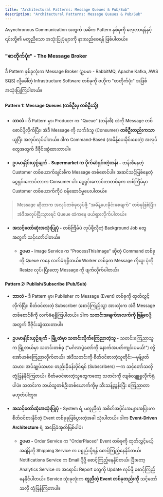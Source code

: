 ```yaml
---
title: "Architectural Patterns: Message Queues & Pub/Sub"
description: "Architectural Patterns: Message Queues & Pub/Sub"
---
```




<Aside title="ရည်ရွယ်ချက်">
Asynchronous Communication အတွက် အဓိက Pattern နှစ်ခုကို လေ့လာရန်နှင့် ၎င်းတို့၏ မတူညီသော အသုံးပြုပုံများကို နားလည်စေရန် ဖြစ်ပါတယ်။
</Aside>

### "စာတိုက်ပုံး" - The Message Broker
ဒီ Pattern နှစ်ခုလုံးက Message Broker (ဥပမာ - RabbitMQ, Apache Kafka, AWS SQS) လို့ခေါ်တဲ့ Infrastructure Software တစ်ခုကို ဗဟိုက "စာတိုက်ပုံး" အဖြစ် အသုံးပြုကြပါတယ်။

#### Pattern 1: Message Queues (တစ်ဦးမှ တစ်ဦးသို့)
- **ဘာလဲ -** ဒီ Pattern မှာ၊ Producer က "Queue" (တန်းစီ) ထဲကို Message တစ်စောင်ပို့လိုက်ပြီး၊ အဲဒီ Message ကို လက်ခံသူ (Consumer) **တစ်ဦးတည်းကသာ** ယူပြီး အလုပ်လုပ်ပါတယ်။ ဒါက Command-Based (အမိန့်ပေးခိုင်းစေတဲ့) အလုပ်တွေအတွက် ဒီဇိုင်းဆွဲထားတာပါ။

- **ဥပမာနှိုင်းယှဉ်ချက် - Supermarket က ပိုက်ဆံရှင်းတဲ့တန်း -** တန်းစီနေတဲ့ Customer တစ်ယောက်ချင်းစီက Message တစ်စောင်ပါ။ အဆင်သင့်ဖြစ်နေတဲ့ ငွေရှင်းကောင်တာက Consumer ပါ။ ငွေရှင်းကောင်တာတစ်ခုက တစ်ကြိမ်မှာ Customer တစ်ယောက်ကိုပဲ ဝန်ဆောင်မှုပေးပါတယ်။ 

> Message ဆိုတာက အလုပ်တစ်ခုလုပ်ဖို့ "အမိန့်ပေးခိုင်းစေချက်" တစ်ခုဖြစ်ပြီး၊ အဲဒီအလုပ်ပြီးသွားရင် Queue ထဲကနေ ဖယ်ရှားလိုက်ပါတယ်။

- **အသင့်တော်ဆုံးအသုံးပြုပုံ -** တစ်ကြိမ်ပဲ လုပ်ဖို့လိုတဲ့ Background Job တွေအတွက် သင့်တော်ပါတယ်။

  - **ဥပမာ -** Image Service က "ProcessThisImage" ဆိုတဲ့ Command တစ်ခုကို Queue ကနေ လက်ခံရရှိတယ်။ Worker တစ်ခုက Message ကိုယူ၊ ပုံကို Resize လုပ်၊ ပြီးတော့ Message ကို ဖျက်လိုက်ပါတယ်။

#### Pattern 2: Publish/Subscribe (Pub/Sub)
- **ဘာလဲ -** ဒီ Pattern မှာ၊ Publisher က Message (Event) တစ်ခုကို ထုတ်လွှင့်လိုက်ပြီး၊ စိတ်ဝင်စားတဲ့ Subscriber (စောင့်ကြည့်သူ) အားလုံးက အဲဒီ Message တစ်စောင်စီကို လက်ခံရရှိကြပါတယ်။ ဒါက **သတင်းအချက်အလက်ကို ဖြန့်ဝေ**ဖို့အတွက် ဒီဇိုင်းဆွဲထားတာပါ။

- **ဥပမာနှိုင်းယှဉ်ချက် - မြို့ထဲမှာ သတင်းလိုက်ကြေညာတဲ့သူ -** သတင်းကြေညာသူက မြို့လယ်မှာ သတင်းတစ်ခု ("မင်္ဂလာပွဲတော်ကို နောက်အပတ်ကျင်းပမယ်!") လို့ အော်ဟစ်ကြေညာလိုက်တယ်။ အဲဒီသတင်းကို စိတ်ဝင်စားတဲ့သူတိုင်း—မုန့်ဖုတ်သမား၊ အပ်ချုပ်သမား၊ တည်းခိုခန်းပိုင်ရှင် (Subscribers) —က သင့်တော်သလို တုံ့ပြန်နိုင်ကြတယ်။ စိတ်မဝင်စားတဲ့သူတွေကတော့ သတင်းကို လျစ်လျူရှုလိုက်ရုံပါပဲ။ သတင်းက ဘယ်သူတစ်ဦးတစ်ယောက်ကိုမှ သီးသန့်ညွှန်းပြီး ကြေညာတာမဟုတ်ပါဘူး။

- **အသင့်တော်ဆုံးအသုံးပြုပုံ -** System ရဲ့ မတူညီတဲ့ အစိတ်အပိုင်းအများအပြားက စိတ်ဝင်စားနိုင်တဲ့ Event တစ်ခုခုဖြစ်ပွားတဲ့အခါ သုံးပါတယ်။ ဒါက **Event-Driven Architecture** ရဲ့ အခြေခံအုတ်မြစ်ပါပဲ။

   - **ဥပမာ -** Order Service က "OrderPlaced" Event တစ်ခုကို ထုတ်လွှင့်မယ့်အချိန်ကို Shipping Service က ပစ္စည်းပို့ရန် စောင့်ကြည့်နေနိုင်တယ်၊ Notifications Service က Email ပို့ဖို့ စောင့်ကြည့်နေနိုင်တယ်၊ ပြီးတော့ Analytics Service က အရောင်း Report တွေကို Update လုပ်ဖို့ စောင့်ကြည့်နေနိုင်ပါတယ်။ Service သုံးခုလုံးက **တူညီတဲ့ Event တစ်ခုတည်းကို** သင့်တော်သလို တုံ့ပြန်ကြတာပါ။


<ContentImage src={queueVsPubsub} alt="Queue vs Pubsub"  />